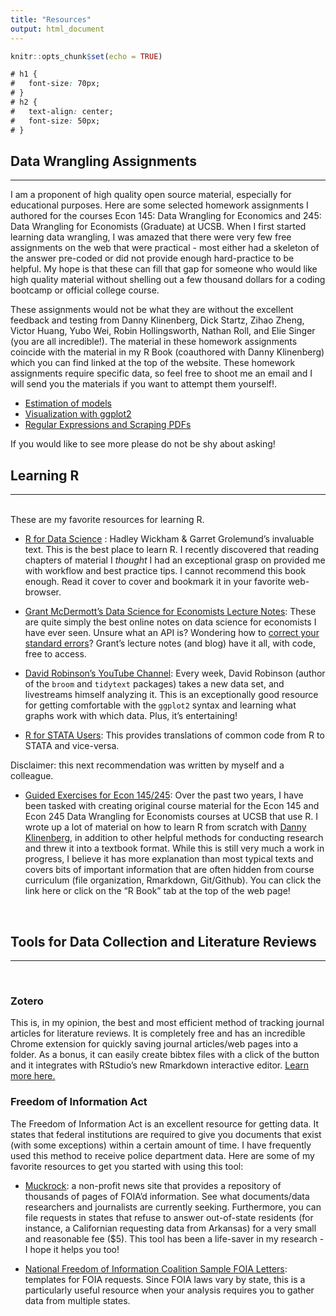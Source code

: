 ```yaml
---
title: "Resources"
output: html_document
---
```


```r
knitr::opts_chunk$set(echo = TRUE)
```

```css
# h1 {
#   font-size: 70px;
# }
# h2 {
#   text-align: center;
#   font-size: 50px;
# }
```

## Data Wrangling Assignments  
***
I am a proponent of high quality open source material, especially for educational purposes. Here are some selected homework assignments I authored for the courses Econ 145: Data Wrangling for Economics and 245: Data Wrangling for Economists (Graduate) at UCSB. When I first started learning data wrangling, I was amazed that there were very few free assignments on the web that were practical - most either had a skeleton of the answer pre-coded or did not provide enough hard-practice to be helpful. My hope is that these can fill that gap for someone who would like high quality material without shelling out a few thousand dollars for a coding bootcamp or official college course. 

These assignments would not be what they are without the excellent feedback and testing from Danny Klinenberg, Dick Startz, Zihao Zheng, Victor Huang, Yubo Wei, Robin Hollingsworth, Nathan Roll, and Elie Singer (you are all incredible!). The material in these homework assignments coincide with the material in my R Book (coauthored with Danny Klinenberg) which you can find linked at the top of the website. These homework assignments require specific data, so feel free to shoot me an email and I will send you the materials if you want to attempt them yourself!.

* [Estimation of models](2021_f_hw4_prompt_v1.pdf) 
* [Visualization with ggplot2](2021_f_hw5_prompt_v1.pdf)
* [Regular Expressions and Scraping PDFs](2021_f_hw6_prompt_v1.pdf)

If you would like to see more please do not be shy about asking!

## Learning R
***
<br>
These are my favorite resources for learning R.

-   [R for Data Science](https://r4ds.had.co.nz/) : Hadley Wickham & Garret Grolemund's invaluable text. This is the best place to learn R. I recently discovered that reading chapters of material I *thought* I had an exceptional grasp on provided me with workflow and best practice tips. I cannot recommend this book enough. Read it cover to cover and bookmark it in your favorite web-browser.

-   [Grant McDermott's Data Science for Economists Lecture Notes](https://github.com/uo-ec607/lectures): These are quite simply the best online notes on data science for economists I have ever seen. Unsure what an API is? Wondering how to [correct your standard errors](https://grantmcdermott.com/better-way-adjust-SEs/)? Grant's lecture notes (and blog) have it all, with code, free to access.

-   [David Robinson's YouTube Channel](https://www.youtube.com/channel/UCeiiqmVK07qhY-wvg3IZiZQ): Every week, David Robinson (author of the `broom` and `tidytext` packages) takes a new data set, and livestreams himself analyzing it. This is an exceptionally good resource for getting comfortable with the `ggplot2` syntax and learning what graphs work with which data. Plus, it's entertaining!


-   [R for STATA Users](https://www.matthieugomez.com/statar/manipulate-data.html): This provides translations of common code from R to STATA and vice-versa.

Disclaimer: this next recommendation was written by myself and a colleague.

- [Guided Exercises for Econ 145/245](https://michaeltopper1.github.io/data-wrangling-econ-book/): Over the past two years, I have been tasked with creating original course material for the Econ 145 and Econ 245 Data Wrangling for Economists courses at UCSB that use R. I wrote up a lot of material on how to learn R from scratch with [Danny Klinenberg](https://sites.google.com/view/dannyklinenberg/home), in addition to other helpful methods for conducting research and threw it into a textbook format. While this is still very much a work in progress, I believe it has more explanation than most typical texts and covers bits of important information that are often hidden from course curriculum (file organization, Rmarkdown, Git/Github). You can click the link here or click on the "R Book" tab at the top of the web page!

<br>

## Tools for Data Collection and Literature Reviews
***
<br>

### Zotero

This is, in my opinion, the best and most efficient method of tracking journal articles for literature reviews. It is completely free and has an incredible Chrome extension for quickly saving journal articles/web pages into a folder. As a bonus, it can easily create bibtex files with a click of the button and it integrates with RStudio's new Rmarkdown interactive editor. [Learn more here.](https://www.zotero.org/)

### Freedom of Information Act

The Freedom of Information Act is an excellent resource for getting data. It states that federal institutions are required to give you documents that exist (with some exceptions) within a certain amount of time. I have frequently used this method to receive police department data. Here are some of my favorite resources to get you started with using this tool:

-   [Muckrock](https://www.muckrock.com/): a non-profit news site that provides a repository of thousands of pages of FOIA'd information. See what documents/data researchers and journalists are currently seeking. Furthermore, you can file requests in states that refuse to answer out-of-state residents (for instance, a Californian requesting data from Arkansas) for a very small and reasonable fee ($5). This tool has been a life-saver in my research - I hope it helps you too!

-   [National Freedom of Information Coalition Sample FOIA Letters](https://www.nfoic.org/state-sample-foia-request-letters/): templates for FOIA requests. Since FOIA laws vary by state, this is a particularly useful resource when your analysis requires you to gather data from multiple states.


